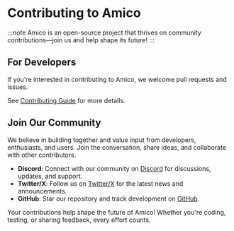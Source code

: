 # Contributing to Amico

:::note
Amico is an open-source project that thrives on community contributions—join us and help shape its future!
:::

## For Developers

If you're interested in contributing to Amico, we welcome pull requests and issues.

See [Contributing Guide](https://github.com/AIMOverse/amico/blob/main/CONTRIBUTING.md) for more details.

## Join Our Community 

We believe in building together and value input from developers, enthusiasts, and users. Join the conversation, share ideas, and collaborate with other contributors.

- **Discord**: Connect with our community on [Discord](https://discord.gg/qzEvaN3y) for discussions, updates, and support.
- **Twitter/X**: Follow us on [Twitter/X](https://x.com/AIMOverse) for the latest news and announcements.
- **GitHub**: Star our repository and track development on [GitHub](https://github.com/AIMOverse/amico).

Your contributions help shape the future of Amico! Whether you're coding, testing, or sharing feedback, every effort counts.


